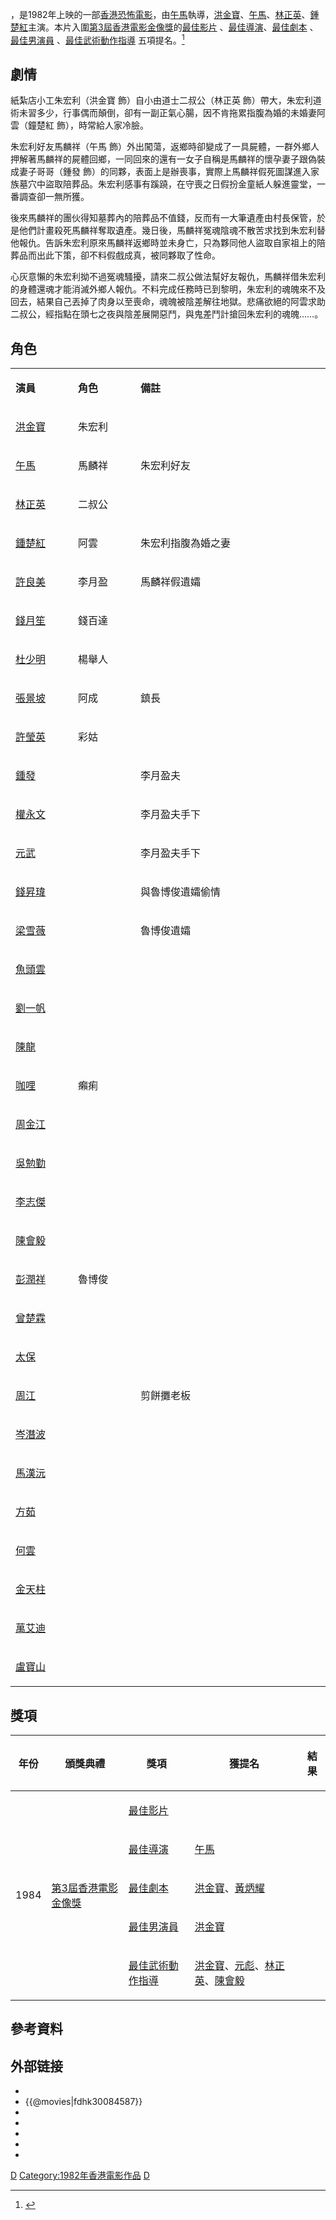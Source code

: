 {{Infobox Film
| name = 人嚇人
| original_name = ''{{lang|en|The Dead and The Deadly}}''
| image   = The Dead and the Deadly DVD cover.jpg
| caption = 《人嚇人》DVD封面照
| director = [[午馬|午馬]]
| producer =  [[鄒文懷|鄒文懷]]、[[洪金寶|洪金寶]]
| producer_2 = [[陳佩華|陳佩華]]、[[劉志中|劉志中]]
| writer = [[洪金寶|洪金寶]]、[[黃炳耀_(編劇)|黃炳耀]] 
| starring = [[洪金寶|洪金寶]]<br>[[午馬|午馬]]<br>[[林正英|林正英]]<br>[[鍾楚紅|鍾楚紅]]
| music = [[黎小田|黎小田]]
| cinematography = [[劉觀偉|劉觀偉]]、[[李有棠|李有棠]]、[[張耀祖|張耀祖]]
| editing = [[張耀宗|張耀宗]]
| studio = [[新寶影片發行有限公司|新寶影片發行有限公司]]
| distributor = [[嘉禾電影|嘉禾(香港)有限公司]]
| released = {{HKG-1959}}：{{film date|1982|12|22}}
| runtime = 97 分鐘
| country = {{英屬香港電影}}
| language = [[粵語|粵語]]
| gross  = [[HK$|HK$]]10,104,527.00
| amg_id = 
| imdb_id = tt0084587
}}

{{engname|人嚇人|''The Dead And The Deadly''}}，是1982年上映的一部[[香港電影|香港恐怖電影]]，由[[午馬|午馬]]執導，[[洪金寶|洪金寶]]、[[午馬|午馬]]、[[林正英|林正英]]、[[鍾楚紅|鍾楚紅]]主演。本片入圍[[第3屆香港電影金像獎|第3屆香港電影金像獎]]的[[香港電影金像獎最佳電影|最佳影片]]<!-- 獎項名稱有沿革變化，「最佳電影」前稱「最佳影片」，並非筆誤，請勿修改 -->、[[香港電影金像獎最佳導演|最佳導演]]、[[香港電影金像獎最佳編劇|最佳劇本]]<!-- 獎項名稱有沿革變化，「最佳編劇」前稱「最佳劇本」，並非筆誤，請勿修改 -->、[[香港電影金像獎最佳男主角|最佳男演員]]<!-- 獎項名稱有沿革變化，「最佳男主角」前稱「最佳男演員」，並非筆誤，請勿修改 -->、[[香港電影金像獎最佳動作設計|最佳武術動作指導]]<!-- 獎項名稱有沿革變化，「最佳動作設計」前稱「最佳武術動作指導」，並非筆誤，請勿修改 -->五項提名。<ref>{{cite web|url=http://www.hkfaa.com/history/list_03.html|title=第3屆香港電影金像獎提名及得獎名單|publisher=[[香港電影金像獎|香港電影金像獎]]|accessdate=2019-09-08|archive-date=2010-02-11|archive-url=https://web.archive.org/web/20100211022510/http://www.hkfaa.com/history/list_03.html|dead-url=no}}</ref>

== 劇情 ==
紙紮店小工朱宏利（洪金寶 飾）自小由道士二叔公（林正英 飾）帶大，朱宏利道術未習多少，行事偶而顛倒，卻有一副正氣心腸，因不肯拖累指腹為婚的未婚妻阿雲（鐘楚紅 飾），時常給人家冷臉。

朱宏利好友馬麟祥（午馬 飾）外出闖蕩，返鄉時卻變成了一具屍體，一群外鄉人押解著馬麟祥的屍體回鄉，一同回來的還有一女子自稱是馬麟祥的懷孕妻子跟偽裝成妻子哥哥（鍾發 飾）的同夥，表面上是辦喪事，實際上馬麟祥假死圖謀進入家族墓穴中盜取陪葬品。朱宏利感事有蹊蹺，在守喪之日假扮金童紙人躲進靈堂，一番調查卻一無所獲。

後來馬麟祥的團伙得知墓葬內的陪葬品不值錢，反而有一大筆遺產由村長保管，於是他們計畫殺死馬麟祥奪取遺產。幾日後，馬麟祥冤魂陰魂不散苦求找到朱宏利替他報仇。告訴朱宏利原來馬麟祥返鄉時並未身亡，只為夥同他人盜取自家祖上的陪葬品而出此下策，卻不料假戲成真，被同夥取了性命。

心灰意懶的朱宏利拗不過冤魂騷擾，請來二叔公做法幫好友報仇，馬麟祥借朱宏利的身體還魂才能消滅外鄉人報仇。不料完成任務時已到黎明，朱宏利的魂魄來不及回去，結果自己丟掉了肉身以至喪命，魂魄被陰差解往地獄。悲痛欲絕的阿雲求助二叔公，經指點在頭七之夜與陰差展開惡鬥，與鬼差鬥計搶回朱宏利的魂魄……。

== 角色 ==
{|class="wikitable" width="45%"
|- style="background:cornflowerblue; color:white" align=center
|style="width:1%"|'''演員'''||style="width:1%"|'''角色'''||style="width:4%"|'''備註'''
|-
|[[洪金寶|洪金寶]] ||朱宏利||
|-
|[[午馬|午馬]] ||馬麟祥||朱宏利好友
|-
|[[林正英|林正英]]||二叔公||
|-
|[[鍾楚紅|鍾楚紅]] ||阿雲||朱宏利指腹為婚之妻
|-
|[[許良美|許良美]] ||李月盈||馬麟祥假遺孀
|-
|[[錢月笙|錢月笙]] ||錢百達||
|-
|[[杜少明|杜少明]] ||楊舉人||
|-
|[[張景坡|張景坡]] ||阿成||鎮長
|-
|[[許瑩英|許瑩英]] ||彩姑||
|-
|[[鍾發|鍾發]] ||||李月盈夫
|-
|[[權永文|權永文]] ||||李月盈夫手下
|-
|[[元武|元武]] ||||李月盈夫手下
|-
|[[錢昇瑋|錢昇瑋]] ||||與魯博俊遺孀偷情
|-
|[[梁雪薇|梁雪薇]] ||||魯博俊遺孀
|-
|[[魚頭雲|魚頭雲]] ||||
|-
|[[劉一帆|劉一帆]] ||||
|-
|[[陳龍|陳龍]] ||||
|-
|[[咖哩|咖哩]] ||癩痢||
|-
|[[周金江|周金江]] ||||
|-
|[[吳勉勤|吳勉勤]] ||||
|-
|[[李志傑|李志傑]] ||||
|-
|[[陳會毅|陳會毅]] ||||
|-
|[[彭潤祥|彭潤祥]] ||魯博俊||
|-
|[[曾楚霖|曾楚霖]] ||||
|-
|[[太保|太保]] ||||
|-
|[[周江|周江]] ||||剪餅攤老板
|-
|[[岑潛波|岑潛波]] ||||
|-
|[[馬漢沅|馬漢沅]] ||||
|-
|[[方茹|方茹]] ||||
|-
|[[何雲|何雲]] ||||
|-
|[[金天柱|金天柱]] ||||
|-
|[[萬艾迪|萬艾迪]] ||||
|-
|[[盧寶山|盧寶山]] ||||
|}

== 獎項 ==
{| class="wikitable" 
|-
! 年份
! 頒獎典禮
! 獎項
! 獲提名
! 結果
|-	
| rowspan="5"| 1984
| rowspan="5"| [[第3屆香港電影金像獎|第3屆香港電影金像獎]]
|[[香港電影金像獎最佳電影|最佳影片]]<!-- 獎項名稱有沿革變化，「最佳電影」前稱「最佳影片」，並非筆誤，請勿修改 -->
|
|{{nom}}
|-
|[[香港電影金像獎最佳導演|最佳導演]]
|[[午馬|午馬]]
|{{nom}}
|-
|[[香港電影金像獎最佳編劇|最佳劇本]]<!-- 獎項名稱有沿革變化，「最佳編劇」前稱「最佳劇本」，並非筆誤，請勿修改 -->
|[[洪金寶|洪金寶]]、[[黃炳耀|黃炳耀]]
|{{nom}}
|-
|[[香港電影金像獎最佳男主角|最佳男演員]]<!-- 獎項名稱有沿革變化，「最佳男主角」前稱「最佳男演員」，並非筆誤，請勿修改 -->
|[[洪金寶|洪金寶]]
|{{nom}}
|-
|[[香港電影金像獎最佳動作設計|最佳武術動作指導]]<!-- 獎項名稱有沿革變化，「最佳動作設計」前稱「最佳武術動作指導」，並非筆誤，請勿修改 -->
|[[洪金寶|洪金寶]]、[[元彪|元彪]]、[[林正英|林正英]]、[[陳會毅|陳會毅]]
|{{nom}}
|}

== 參考資料 ==
{{reflist}}

== 外部链接 ==
*{{hkmdb title|6436}}
*{{@movies|fdhk30084587}}
*{{douban}}
*{{Mtime|15789}}
*{{Amg movie|12681}}
*{{rotten-tomatoes|dead_and_the_deadly}}
*{{imdb title|0084587}}

{{殭屍片系列}}
{{林正英}}

[[Category:香港驚悚片|D]]
[[Category:1982年香港電影作品|Category:1982年香港電影作品]]
[[Category:妖怪题材作品|D]]